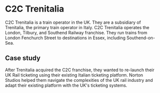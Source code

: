 ---
---

# C2C Trenitalia

C2C Trenitalia is a train operator in the UK. They are a subsidiary of Trenitalia, the primary train operator in Italy. C2C Trenitalia operates the London, Tilbury, and Southend Railway franchise. They run trains from London Fenchurch Street to destinations in Essex, including Southend-on-Sea.

## Case study

After Trenitalia acquired the C2C franchise, they wanted to re-launch their UK Rail ticketing using their existing Italian ticketing platform. Norton Studios helped them navigate the complexities of the UK rail industry and adapt their existing platform with the UK's ticketing systems.


